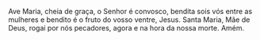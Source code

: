Ave Maria, cheia de graça, o Senhor é convosco, bendita sois vós entre as mulheres e bendito é o fruto do vosso ventre, Jesus.
Santa Maria, Mãe de Deus, rogai por nós pecadores, agora e na hora da nossa morte. Amém.
